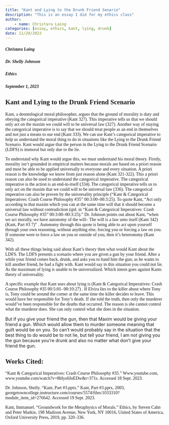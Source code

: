 ```yaml
---
title: "Kant and Lying to the Drunk Friend Senario"
description: "This is an essay I did for my ethics class"
author:
    - name: Christara Laing
categories: [essay, ethics, kant, lying, drunk]
date: 11/29/2023
---
```

<style>
h5, p, h2 {
    font-family: "Times New Roman";
}
</style>

##### Christara Laing
##### Dr. Shelly Johnson
##### Ethics
##### September 1, 2023

## Kant and Lying to the Drunk Friend Scenario
<p>
Kant, a deontological moral philosopher, argues that the ground of morality is duty and obeying the categorical imperative (Kant 327). This imperative tells us that we should only act on the maxim we could will to be universal law (327). Another way of staying the categorical imperative is to say that we should treat people as an end in themselves and not just a means to our end (Kant 333). We can use Kant’s categorical imperative to help us understand the moral thing to do in situations like the Lying to the Drunk Friend Scenario. Kant would argue that the person in the Lying to the Drunk Friend Scenario (LDFS) is immoral but only due to the lie.

To understand why Kant would argue this, we must understand his moral theory. Firstly, morality isn’t grounded in empirical matters because morals are based on a priori reason and must be able to be applied universally to everyone and every situation. A priori reason is the knowledge we know from just reason alone (Kant 321-322). This a priori reason can also be used to understand the categorical imperative. The categorical imperative is the action is an end-in-itself (334). The categorical imperative tells us to only act on the maxim that we could will to be universal law (336). The categorical imperative can also be proven by the universality principle (“Kant & Categorical Imperatives: Crash Course Philosophy #35” 00:3:00–00:3:25). To quote Kant, “Act only according to that maxim which you can at the same time will that it should become a universal law without contradiction (qtd. in “Kant & Categorical Imperatives: Crash Course Philosophy #35” 00:3:00–00:3:25).”  Dr. Johnson points out about Kant, “when we act morally, we have autonomy of the will-- The will is a law unto itself (Kant 342)(Kant, Part #3 7)” . Autonomy through this quote is being able to act upon yourself through your own reasoning, without anything else, forcing you or forcing a law on you. If someone were to force a law on you or outside of you, then it's heteronomy (Kant 342).

With all these things being said about Kant’s theory then what would Kant about the LDFS. The LDFS presents a scenario where you are given a gun by your friend. After a while your friend comes back, drunk, and asks you to hand him the gun; as he wants to kill another friend, he had a fight with. Kant would say in this situation you could not lie. As the maximum of lying is unable to be universalized. Which intern goes against Kants theory of universality.

A specific example that Kant uses about lying is (Kant & Categorical Imperatives: Crash Course Philosophy #35 00:5:01- 00:10:27) . If Elvira lies to the killer about where Tony is, Tony could be around the corner at the same time the killer decides to leave. This would have her responsible for Tony's death. If she told the truth, then only the murderer would've been responsible for the deaths that occurred. The reason is she cannot control what the murderer does. She can only control what she does in the situation. 

But if you give your friend the gun, then that Maxim would be giving your friend a gun. Which would allow them to murder someone meaning that guilt would be on you. So can't would probably say in the situation that the best thing to do would be to not lie, but tell your friend, I am not giving you the gun because you're drunk and also no matter what don't give your friend the gun. 
</p>
## Works Cited:

“Kant & Categorical Imperatives: Crash Course Philosophy #35.” Www.youtube.com, www.youtube.com/watch?v=8bIys6JoEDw&t=371s. Accessed 18 Sept. 2023.

Dr. Johnson, Shelly. “Kant, Part #3.pptx.” Kant, Part #3.pptx, 2003, georgetowncollege.instructure.com/courses/5574/files/1033310?module_item_id=276642. Accessed 19 Sept. 2023.

Kant, Immanuel. “Groundwork for the Metaphysics of Morals.” Ethics, by Steven Cahn and Peter Markie, 198 Madison Avenue, New York, NY 10016, United States of America, Oxford University Press, 2019, pp. 320–336.

